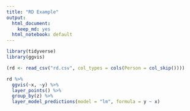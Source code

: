 ```yaml
---
title: "RD Example"
output:
  html_document:
    keep_md: yes
  html_notebook: default
---
```


```r
library(tidyverse)
library(ggvis)

(rd <- read_csv("rd.csv", col_types = cols(Person = col_skip())))
```

```r
rd %>% 
  ggvis(~x, ~y) %>% 
  layer_points() %>% 
  group_by(z) %>% 
  layer_model_predictions(model = "lm", formula = y ~ x)
```